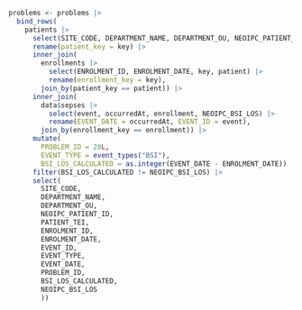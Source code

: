```r
problems <- problems |>
  bind_rows(
    patients |>
      select(SITE_CODE, DEPARTMENT_NAME, DEPARTMENT_OU, NEOIPC_PATIENT_ID, PATIENT_TEI, key) |>
      rename(patient_key = key) |>
      inner_join(
        enrollments |>
          select(ENROLMENT_ID, ENROLMENT_DATE, key, patient) |>
          rename(enrollment_key = key),
        join_by(patient_key == patient)) |>
      inner_join(
        data$sepses |>
          select(event, occurredAt, enrollment, NEOIPC_BSI_LOS) |>
          rename(EVENT_DATE = occurredAt, EVENT_ID = event),
        join_by(enrollment_key == enrollment)) |>
      mutate(
        PROBLEM_ID = 28L,
        EVENT_TYPE = event_types("BSI"),
        BSI_LOS_CALCULATED = as.integer(EVENT_DATE - ENROLMENT_DATE)) |>
      filter(BSI_LOS_CALCULATED != NEOIPC_BSI_LOS) |>
      select(
        SITE_CODE,
        DEPARTMENT_NAME,
        DEPARTMENT_OU,
        NEOIPC_PATIENT_ID,
        PATIENT_TEI,
        ENROLMENT_ID,
        ENROLMENT_DATE,
        EVENT_ID,
        EVENT_TYPE,
        EVENT_DATE,
        PROBLEM_ID,
        BSI_LOS_CALCULATED,
        NEOIPC_BSI_LOS
        ))
```

